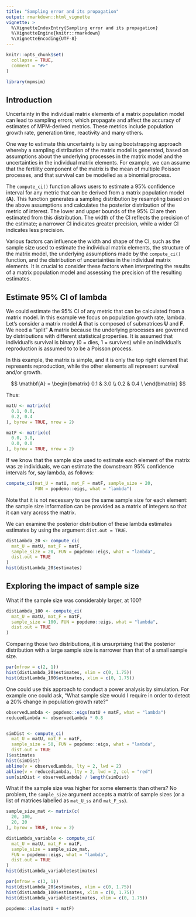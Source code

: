 ```yaml
---
title: "Sampling error and its propagation"
output: rmarkdown::html_vignette
vignette: >
  %\VignetteIndexEntry{Sampling error and its propagation}
  %\VignetteEngine{knitr::rmarkdown}
  %\VignetteEncoding{UTF-8}
---
```


```r
knitr::opts_chunk$set(
  collapse = TRUE,
  comment = "#>"
)

library(mpmsim)
```


## Introduction

Uncertainty in the individual matrix elements of a matrix population model can lead to sampling errors, which propagate and affect the accuracy of estimates of MPM-derived metrics. These metrics include population growth rate, generation time, reactivity and many others.

One way to estimate this uncertainty is by using bootstrapping approach whereby a sampling distribution of the matrix model is generated, based on assumptions about the underlying processes in the matrix model and the uncertainties in the individual matrix elements. For example, we can assume that the fertility component of the matrix is the mean of multiple Poisson processes, and that survival can be modelled as a binomial process.

The `compute_ci()` function allows users to estimate a 95% confidence interval for any metric that can be derived from a matrix population model (**A**). This function generates a sampling distribution by resampling based on the above assumptions and calculates the posterior distribution of the metric of interest. The lower and upper bounds of the 95% CI are then estimated from this distribution. The width of the CI reflects the precision of the estimate; a narrower CI indicates greater precision, while a wider CI indicates less precision.

Various factors can influence the width and shape of the CI, such as the sample size used to estimate the individual matrix elements, the structure of the matrix model, the underlying assumptions made by the `compute_ci()` function, and the distribution of uncertainties in the individual matrix elements. It is crucial to consider these factors when interpreting the results of a matrix population model and assessing the precision of the resulting estimates.



## Estimate 95% CI of lambda

We could estimate the 95% CI of any metric that can be calculated from a matrix model. In this example we focus on population growth rate, lambda. Let's consider a matrix model **A** that is composed of submatrices **U** and **F**. We need a "split" **A** matrix because the underlying processes are governed by distributions with different statistical properties. It is assumed that individual's survival is binary (0 = dies, 1 = survives) while an individual's reproduction is assumed to to be a Poisson process. 

In this example, the matrix is simple, and it is only the top right element that represents reproduction, while the other elements all represent survival and/or growth.


$$
\mathbf{A} = \begin{bmatrix}
0.1 & 3.0 \\
0.2 & 0.4 \
\end{bmatrix}
$$

Thus:

```r
matU <- matrix(c(
  0.1, 0.0,
  0.2, 0.4
), byrow = TRUE, nrow = 2)

matF <- matrix(c(
  0.0, 3.0,
  0.0, 0.0
), byrow = TRUE, nrow = 2)
```

If we know that the sample size used to estimate each element of the matrix was `20` individuals, we can estimate the downstream 95% confidence intervals for, say lambda, as follows:


```r
compute_ci(mat_U = matU, mat_F = matF, sample_size = 20,
           FUN = popdemo::eigs, what = "lambda")
```

Note that it is not necessary to use the same sample size for each element: the sample size information can be provided as a matrix of integers so that it can vary across the matrix. 

We can examine the posterior distribution of these lambda estimates estimates by using the argument `dist.out = TRUE`.

```r
distLambda_20 <- compute_ci(
  mat_U = matU, mat_F = matF,
  sample_size = 20, FUN = popdemo::eigs, what = "lambda",
  dist.out = TRUE
)
hist(distLambda_20$estimates)
```

## Exploring the impact of sample size

What if the sample size was considerably larger, at 100?

```r
distLambda_100 <- compute_ci(
  mat_U = matU, mat_F = matF,
  sample_size = 100, FUN = popdemo::eigs, what = "lambda",
  dist.out = TRUE
)
```

Comparing those two distributions, it is unsurprising that the posterior distribution with a large sample size is narrower than that of a small sample size.

```r
par(mfrow = c(2, 1))
hist(distLambda_20$estimates, xlim = c(0, 1.75))
hist(distLambda_100$estimates, xlim = c(0, 1.75))
```

One could use this approach to conduct a power analysis by simulation. For example one could ask, "What sample size would I require in order to detect a 20% change in population growth rate?" 

```r
observedLambda <- popdemo::eigs(matU + matF, what = "lambda")
reducedLambda <- observedLambda * 0.8


simDist <- compute_ci(
  mat_U = matU, mat_F = matF,
  sample_size = 50, FUN = popdemo::eigs, what = "lambda",
  dist.out = TRUE
)$estimates
hist(simDist)
abline(v = observedLambda, lty = 2, lwd = 2)
abline(v = reducedLambda, lty = 2, lwd = 2, col = "red")
sum(simDist < observedLambda) / length(simDist)
```



What if the sample size was higher for some elements than others? No problem, the `sample_size` argument accepts a matrix of sample sizes (or a list of matrices labelled as `mat_U_ss` and `mat_F_ss`).

```r
sample_size_mat <- matrix(c(
  20, 100,
  20, 20
), byrow = TRUE, nrow = 2)

distLambda_variable <- compute_ci(
  mat_U = matU, mat_F = matF,
  sample_size = sample_size_mat,
  FUN = popdemo::eigs, what = "lambda",
  dist.out = TRUE
)
hist(distLambda_variable$estimates)
```

```r
par(mfrow = c(3, 1))
hist(distLambda_20$estimates, xlim = c(0, 1.75))
hist(distLambda_100$estimates, xlim = c(0, 1.75))
hist(distLambda_variable$estimates, xlim = c(0, 1.75))
```

```r
popdemo::elas(matU + matF)
```
